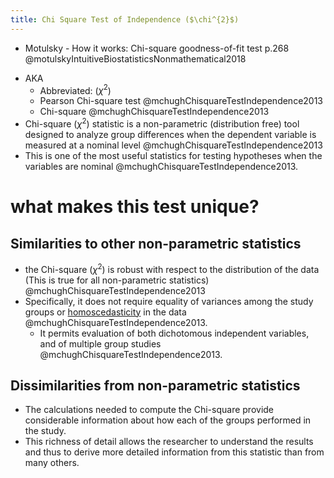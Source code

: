 ```yaml
---
title: Chi Square Test of Independence ($\chi^{2}$)
---
```


:::{.callout-note title="To read"}

- Motulsky - How it works: Chi-square goodness-of-fit test p.268 @motulskyIntuitiveBiostatisticsNonmathematical2018
:::


- AKA
    - Abbreviated: ($\chi^{2}$)
    - Pearson Chi-square test @mchughChisquareTestIndependence2013
    - Chi-square @mchughChisquareTestIndependence2013

- Chi-square ($\chi^{2}$) statistic is a non-parametric (distribution free) tool designed to analyze group differences when the dependent variable is measured at a nominal level @mchughChisquareTestIndependence2013
- This is one of the most useful statistics for testing hypotheses when the variables are nominal @mchughChisquareTestIndependence2013.

# what makes this test unique?

## Similarities to other non-parametric statistics

- the Chi-square ($\chi^{2}$) is robust with respect to the distribution of the data (This is true for all non-parametric statistics) @mchughChisquareTestIndependence2013
- Specifically, it does not require equality of variances among the study groups or [homoscedasticity]({{< var ref-homoscedasticity.path >}}) in the data @mchughChisquareTestIndependence2013.
    - It permits evaluation of both dichotomous independent variables, and of multiple group studies @mchughChisquareTestIndependence2013.

## Dissimilarities from non-parametric statistics

- The calculations needed to compute the Chi-square provide considerable information about how each of the groups performed in the study.
- This richness of detail allows the researcher to understand the results and thus to derive more detailed information from this statistic than from many others.


